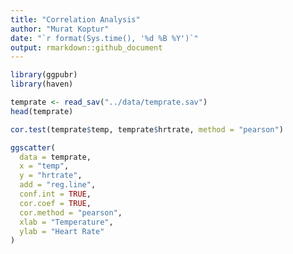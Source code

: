 ```yaml
---
title: "Correlation Analysis"
author: "Murat Koptur"
date: "`r format(Sys.time(), '%d %B %Y')`"
output: rmarkdown::github_document
---
```


```r
library(ggpubr)
library(haven)
```

```r
temprate <- read_sav("../data/temprate.sav")
head(temprate)
```

```r
cor.test(temprate$temp, temprate$hrtrate, method = "pearson")
```

```r
ggscatter(
  data = temprate,
  x = "temp",
  y = "hrtrate",
  add = "reg.line",
  conf.int = TRUE,
  cor.coef = TRUE,
  cor.method = "pearson",
  xlab = "Temperature",
  ylab = "Heart Rate"
)
```

